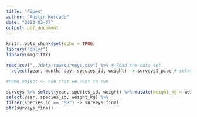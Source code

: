 ```yaml
---
title: "Pipes"
author: "Austin Mercado"
date: "2023-03-07"
output: pdf_document
---
```


```r
knitr::opts_chunk$set(echo = TRUE)
library("dplyr")
library(magrittr)
```

```r
read.csv("../data-raw/surveys.csv") %>% # Read the data set
  select(year, month, day, species_id, weight) -> surveys1_pipe # select columns and assign to object

#name_object <- ode that we want to run
```


```r
surveys %>% select(year, species_id, weight) %>% mutate(weight_kg = weight/1000) %>% filter(!is.na(weight)) %>%
select(year, species_id, weight_kg) %>%
filter(species_id == "SH") -> surveys_final
str(surveys_final)
```
